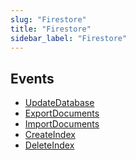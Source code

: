 ```yaml
---
slug: "Firestore"
title: "Firestore"
sidebar_label: "Firestore"
---
```


## Events

- [UpdateDatabase](/gcp/threats/firestore/rules/updatedatabase)
- [ExportDocuments](/gcp/threats/firestore/rules/exportdocuments)
- [ImportDocuments](/gcp/threats/firestore/rules/importdocuments)
- [CreateIndex](/gcp/threats/firestore/rules/createindex)
- [DeleteIndex](/gcp/threats/firestore/rules/deleteindex)
